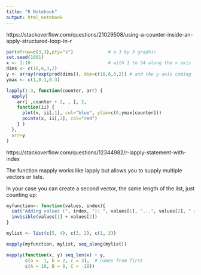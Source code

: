 ```yaml
---
title: "R Notebook"
output: html_notebook
---
```

https://stackoverflow.com/questions/21029508/using-a-counter-inside-an-apply-structured-loop-in-r

```r
par(mfrow=c(3,3),pty="s")             # a 3 by 3 graphic
set.seed(1001)
x <- 1:10                             # with 1 to 54 along the x axis
dims <- c(10,6,3,2)
y <- array(rexp(prod(dims)), dim=c(10,6,3,2)) # and the y axis coming 
ymax <- c(1,0.1,0.3)

lapply(1:3, function(counter, arr) {
  apply(
    arr[ ,counter + 2, , ], 2, 
    function(ii) {
      plot(x, ii[,1], col="blue", ylim=c(0,ymax[counter]))
      points(x, ii[,2], col="red") 
    } )
  },
  arr=y
)
```

https://stackoverflow.com/questions/12344982/r-lapply-statement-with-index

The function mapply works like lapply but allows you to supply multiple vectors or lists.

In your case you can create a second vector, the same length of the list, just counting up:

```r
myfunction<- function(values, index){ 
  cat("Adding values (", index, "): ", values[1], "...", values[2], " = ", sum(values), "\n" )
  invisible(values[1] + values[2])
}

mylist <- list(c(5, 4), c(3, 2), c(1, 3))

mapply(myfunction, mylist, seq_along(mylist))
```

```r
mapply(function(x, y) seq_len(x) + y,
       c(a =  1, b = 2, c = 3),  # names from first
       c(A = 10, B = 0, C = -10))
```

